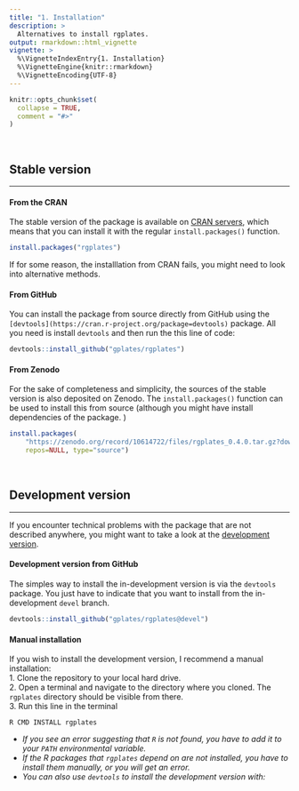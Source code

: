 ```yaml
---
title: "1. Installation"
description: >
  Alternatives to install rgplates. 
output: rmarkdown::html_vignette
vignette: >
  %\VignetteIndexEntry{1. Installation}
  %\VignetteEngine{knitr::rmarkdown}
  %\VignetteEncoding{UTF-8}
---
```


```r
knitr::opts_chunk$set(
  collapse = TRUE,
  comment = "#>"
)
```

<br>

## Stable version 
* * *

#### From the CRAN

The stable version of the package is available on [CRAN servers](https://cran.r-project.org/package=rgplates), which means that you can install it with the regular `install.packages()` function.

```r
install.packages("rgplates")
```

If for some reason, the installlation from CRAN fails, you might need to look into alternative methods.


#### From GitHub

You can install the package from source directly from GitHub using the `[devtools](https://cran.r-project.org/package=devtools)` package. All you need is install `devtools` and then run the this line of code:

```r
devtools::install_github("gplates/rgplates")
```

#### From Zenodo 

For the sake of completeness and simplicity, the sources of the stable version is also deposited on Zenodo. The `install.packages()` function can be used to install this from source (although you might have install dependencies of the package. )

```r
install.packages(
	"https://zenodo.org/record/10614722/files/rgplates_0.4.0.tar.gz?download=1", 
	repos=NULL, type="source")
```

<br>

## Development version
* * * 

If you encounter technical problems with the package that are not described anywhere, you might want to take a look at the [development version](https://github.com/gplates/rgplates/tree/devel).


#### Development version from GitHub

The simples way to install the in-development version is via the `devtools` package. You just have to indicate that you want to install from the in-development `devel` branch.

```r
devtools::install_github("gplates/rgplates@devel")
```

#### Manual installation

If you wish to install the development version, I recommend a manual installation:  
1. Clone the repository to your local hard drive.  
2. Open a terminal and navigate to the directory where you cloned. The `rgplates` directory should be visible from there.  
3. Run this line in the terminal  

```
R CMD INSTALL rgplates
```

- *If you see an error suggesting that `R` is not found, you have to add it to your `PATH` environmental variable.*  
- *If the R packages that `rgplates` depend on are not installed, you have to install them manually, or you will get an error.*
- *You can also use `devtools` to install the development version with:*  
